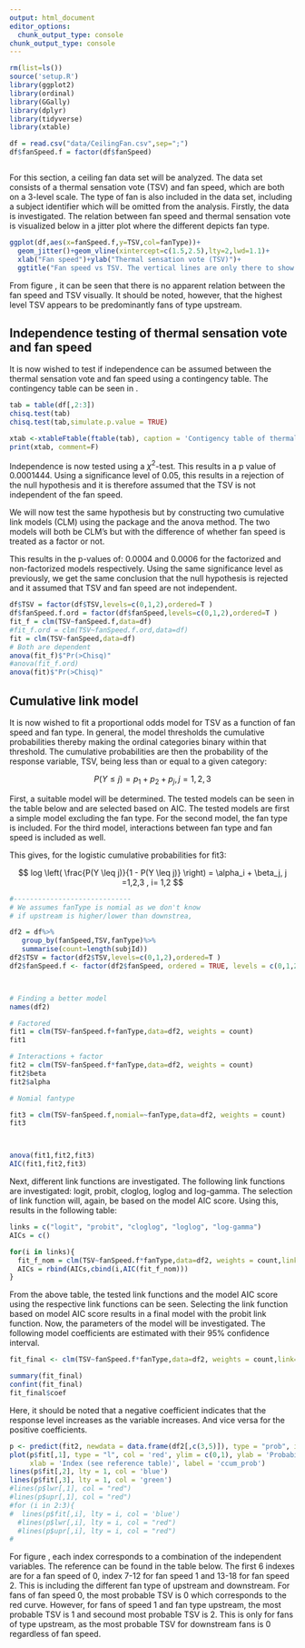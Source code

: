 ---
output: html_document
editor_options: 
  chunk_output_type: console
chunk_output_type: console
---

```{r}
rm(list=ls())
source('setup.R')
library(ggplot2)
library(ordinal)
library(GGally)
library(dplyr)
library(tidyverse)
library(xtable)

df = read.csv("data/CeilingFan.csv",sep=";")
df$fanSpeed.f = factor(df$fanSpeed) 



```

\section{Fan Speed}
For this section, a ceiling fan data set will be analyzed. The data set consists of a thermal sensation vote (TSV) and fan speed, which are both on a 3-level scale. The type of fan is also included in the data set, including a subject identifier \texttt{subjId} which will be omitted from the analysis. Firstly, the data is investigated. The relation between fan speed and thermal sensation vote is visualized below in a jitter plot where the different depicts fan type. 


```{r data.exp, fig.cap = "Jitter plot of thermal sensation vote and fan speed colored accordingly to fan type."}
ggplot(df,aes(x=fanSpeed.f,y=TSV,col=fanType))+
  geom_jitter()+geom_vline(xintercept=c(1.5,2.5),lty=2,lwd=1.1)+
  xlab("Fan speed")+ylab("Thermal sensation vote (TSV)")+
  ggtitle("Fan speed vs TSV. The vertical lines are only there to show the seperation")
```

From figure \ref{fig:data.exp}, it can be seen that there is no apparent relation between the fan speed and TSV visually. It should be noted, however, that the highest level TSV appears to be predominantly fans of type upstream. 

## Independence testing of thermal sensation vote and fan speed

It is now wished to test if independence can be assumed between the thermal sensation vote and fan speed using a contingency table. The contingency table can be seen in \cref{tab:con_table}. 


```{r}
tab = table(df[,2:3])
chisq.test(tab)
chisq.test(tab,simulate.p.value = TRUE)

```

```{r echo=F,results='asis',warning=F,message=F}
xtab <-xtableFtable(ftable(tab), caption = 'Contigency table of thermal sensation vote and fan speed.', label = 'tab:con_table') 
print(xtab, comment=F)
```

Independence is now tested using a $\chi^2$-test. This results in a p value of 0.0001444. Using a significance level of 0.05, this results in a rejection of the null hypothesis and it is therefore assumed that the TSV is not independent of the fan speed.

We will now test the same hypothesis but by constructing two cumulative link models (CLM) using the \texttt{ordinal} package and the anova method. The two models will both be CLM's but with the difference of whether fan speed is treated as a factor or not. 

This results in the p-values of: 0.0004 and 0.0006 for the factorized and non-factorized models respectively. Using the same significance level as previously, we get the same conclusion that the null hypothesis is rejected and it assumed that TSV and fan speed are not independent. 

```{r}
df$TSV = factor(df$TSV,levels=c(0,1,2),ordered=T ) 
df$fanSpeed.f.ord = factor(df$fanSpeed,levels=c(0,1,2),ordered=T ) 
fit_f = clm(TSV~fanSpeed.f,data=df)
#fit_f.ord = clm(TSV~fanSpeed.f.ord,data=df) 
fit = clm(TSV~fanSpeed,data=df)
# Both are dependent
anova(fit_f)$"Pr(>Chisq)"
#anova(fit_f.ord)
anova(fit)$"Pr(>Chisq)"
```

## Cumulative link model

It is now wished to fit a proportional odds model for TSV as a function of fan speed and fan type. In general, the model thresholds the cumulative probabilities thereby making the ordinal categories binary within that threshold. The cumulative probabilities are then the probability of the response variable, TSV, being less than or equal to a given category:

  
$$P(Y \leq j) = p_1 + p_2 + p_j, j = 1,2,3$$

First, a suitable model will be determined. The tested models can be seen in the table below and are selected based on AIC. The tested models are first a simple model excluding the fan type. For the second model, the fan type is included. For the third model, interactions between fan type and fan speed is included as well. 

\begin{table}[ht]
\centering
\begin{tabular}{c l c}
  \hline
   fit & model formula & AIC\\ 
  \hline
  1 & $TSV \sim fanSpeed.f$ & 429.5\\
  2 & $TSV \sim fanSpeed.f + fanType$ & 417.77 \\       
  3 & $TSV \sim fanSpeed.f * fanType$ & 417.43 \\
   \hline
\end{tabular}
\label{table:cfits}
\caption{Suitable model determination for the proportional odds model in \texttt{r} notation.}
\end{table}

This gives, for the logistic cumulative probabilities for fit3:

$$  log \left( \frac{P(Y \leq j)}{1 - P(Y \leq j)} \right) = \alpha_i + \beta_j, j =1,2,3 , i= 1,2  $$

```{r}
#-----------------------------
# We assumes fanType is nomial as we don't know
# if upstream is higher/lower than downstrea,

df2 = df%>%
   group_by(fanSpeed,TSV,fanType)%>%
   summarise(count=length(subjId))
df2$TSV = factor(df2$TSV,levels=c(0,1,2),ordered=T ) 
df2$fanSpeed.f <- factor(df2$fanSpeed, ordered = TRUE, levels = c(0,1,2))



# Finding a better model
names(df2)

# Factored
fit1 = clm(TSV~fanSpeed.f+fanType,data=df2, weights = count)
fit1

# Interactions + factor
fit2 = clm(TSV~fanSpeed.f*fanType,data=df2, weights = count)
fit2$beta
fit2$alpha

# Nomial fantype

fit3 = clm(TSV~fanSpeed.f,nomial=~fanType,data=df2, weights = count)
fit3



anova(fit1,fit2,fit3)
AIC(fit1,fit2,fit3)
```

Next, different link functions are investigated. The following link functions are investigated: logit, probit, cloglog, loglog and log-gamma. The selection of link function will, again, be based on the model AIC score. Using this, results in the following table:



```{r}
links = c("logit", "probit", "cloglog", "loglog", "log-gamma")
AICs = c()

for(i in links){
  fit_f_nom = clm(TSV~fanSpeed.f*fanType,data=df2, weights = count,link=i)
  AICs = rbind(AICs,cbind(i,AIC(fit_f_nom)))
}
```

\begin{table}[h]
\centering
\begin{tabular}{ll |rr}
  \hline
   &  & \multicolumn{1}{l}{                link function} & \multicolumn{1}{l}{                AIC } \\ 
    &  & \multicolumn{1}{l}{                 } & \multicolumn{1}{l}{                 } \\ 
   \hline
A &  & logit            & 417.425338799379 \\ 
  B &  & probit           & 416.560318920447 \\ 
  C &  & cloglog          & 417.051135172447 \\ 
  D &  & loglog           & 420.250968075968 \\ 
  E &  & log-gamma        & 418.280241748026 \\ 
   \hline
\end{tabular}
\caption{AIC scores for the tested link functions.} 
\label{tab:clink}
\end{table}
 
From the above table, the tested link functions and the model AIC score using the respective link functions can be seen. Selecting the link function based on model AIC score results in a final model with the probit link function. Now, the parameters of the model will be investigated. The following model coefficients are estimated with their 95\% confidence interval. 



```{r}
fit_final <- clm(TSV~fanSpeed.f*fanType,data=df2, weights = count,link='probit')

summary(fit_final)
confint(fit_final)
fit_final$coef
```


\begin{table}[ht]
\centering
\begin{tabular}{c c c c}
  \hline
   Coefficient & Estimate & 2.5\% & 97.5\% \\ 
  \hline
  fanSpeed.L      & 0.05731784 &          -0.4709590 & 0.5598617 \\
  fanSpeed.Q      & -0.29205851 &         -0.7461801 & 0.1596159 \\
  fanTypeupstream &   0.77490751 &         0.4106972 & 1.1456447 \\
  fanSpeed.L:fanTypeupstream & 0.50981469  & -0.1146692 & 1.1514795 \\ 
  fanSpeed.Q:fanTypeupstream & -0.24720510 & -0.8747081 &  0.3803590 \\
  \hline
\end{tabular}
\label{table:ccoeff}
\caption{Final model coefficients and their 95\% confidence interval.}
\end{table}

Here, it should be noted that a negative coefficient indicates that the response level increases as the variable increases. And vice versa for the positive coefficients. 

```{r ccum_prob, fig.cap = 'Cumulative probabilities of the response variable TSV, where the red curve is for TSV = 0, the blue curve for TSV = 1 and the green curve for TSV = 2. The independent variables can be referenced in the reference table.'}
p <- predict(fit2, newdata = data.frame(df2[,c(3,5)]), type = "prob", interval = TRUE)
plot(p$fit[,1], type = "l", col = 'red', ylim = c(0,1), ylab = 'Probability', main = 'Cumulative probabilities of the response variable TSV',
     xlab = 'Index (see reference table)', label = 'ccum_prob')
lines(p$fit[,2], lty = 1, col = 'blue')
lines(p$fit[,3], lty = 1, col = 'green')
#lines(p$lwr[,1], col = "red")
#lines(p$upr[,1], col = "red")
#for (i in 2:3){
#  lines(p$fit[,i], lty = i, col = 'blue')
  #lines(p$lwr[,i], lty = i, col = "red")
  #lines(p$upr[,i], lty = i, col = "red")
#


```

For figure \ref{fig:ccum_prob}, each index corresponds to a combination of the independent variables. The reference can be found in the table below. The first 6 indexes are for a fan speed of 0, index 7-12 for fan speed 1 and 13-18 for fan speed 2. This is including the different fan type of upstream and downstream. For fans of fan speed 0, the most probable TSV is 0 which corresponds to the red curve. However, for fans of speed 1 and fan type upstream, the most probable TSV is 1 and secound most probable TSV is 2. This is only for fans of type upstream, as the most probable TSV for downstream fans is 0 regardless of fan speed. 

\begin{table}[h]
\centering
\begin{tabular}{cll}
  \hline
 index & fanType & fanSpeed \\ 
  \hline
1 & downstream & 0 \\ 
  2 & upstream & 0 \\ 
  3 & downstream & 0 \\ 
  4 & upstream & 0 \\ 
  5 & downstream & 0 \\ 
  6 & upstream & 0 \\ 
  7 & downstream & 1 \\ 
  8 & upstream & 1 \\ 
  9 & downstream & 1 \\ 
  10 & upstream & 1 \\ 
  11 & downstream & 1 \\ 
  12 & upstream & 1 \\ 
  13 & downstream & 2 \\ 
  14 & upstream & 2 \\ 
  15 & downstream & 2 \\ 
  16 & upstream & 2 \\ 
  17 & downstream & 2 \\ 
  18 & upstream & 2 \\ 
   \hline
\end{tabular}
\label{table:ref_table}
\caption{Reference table for the index of the cumulative probability plot. }
\end{table}



